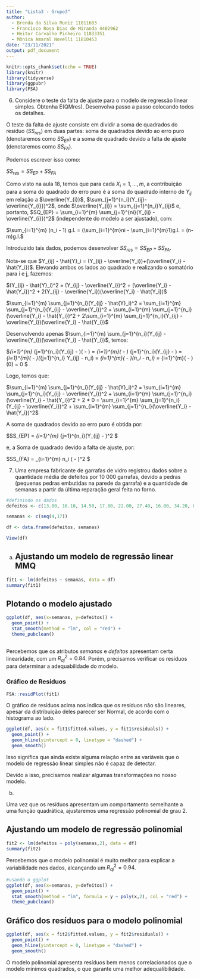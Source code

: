 ```yaml
---
title: "Lista3 - Grupo3"
author: 
  - Brenda da Silva Muniz 11811603
  - Francisco Rosa Dias de Miranda 4402962
  - Heitor Carvalho Pinheiro 11833351
  - Mônica Amaral Novelli 11810453
date: "23/11/2021"
output: pdf_document
---
```


```r
knitr::opts_chunk$set(echo = TRUE)
library(knitr)
library(tidyverse)
library(ggpubr)
library(FSA)
```

6) Considere o teste da falta de ajuste para o modelo de regressão linear simples. Obtenha E(QMres). Desenvolva passo a passo colocando todos os detalhes.

O teste da falta de ajuste consiste em dividir a soma de quadrados do resíduo ($SS_{res}$) em duas partes: soma de quadrados devido ao erro puro (denotaremos como $SS_{EP}$) e a soma de quadrado devido a falta de ajuste (denotaremos como $SS_{FA}$).

Podemos escrever isso como:

$SS_{res} = SS_{EP} + SS_{FA}$

Como visto na aula 18, temos que para cada $X_i = 1,...,m$, a contribuição para a soma do quadrado do erro puro é a soma do quadrado interno de $Y_{ij}$ em relação a $\overline{Y_{i}}$, $\sum_{j=1}^{n_i}(Y_{ij}-\overline{Y_{i}})^2$, onde $\overline{Y_{i}} = \sum_{j=1}^{n_i}Y_{ij}$ e, portanto, $SQ_{EP} = \sum_{i=1}^{m} \sum_{j=1}^{ni}(Y_{ij} - \overline{Y_{i}})^2$ (independente do modelo a ser ajustado), com:

$\sum_{i=1}^{m} (n_i - 1) g.l. = (\sum_{i=1}^{m}ni - \sum_{i=1}^{m}1)g.l. = (n-m)g.l.$

Introduzido tais dados, podemos desenvolver $SS_{res} = SS_{EP} + SS_{FA}$.

Nota-se que $Y_{ij} - \hat{Y}_i = (Y_{ij} - \overline{Y_i})+(\overline{Y_i} - \hat{Y_i})$. Elevando ambos os lados ao quadrado e realizando o somatório para i e j, fazemos:

$(Y_{ij} - \hat{Y}_i)^2 = (Y_{ij} - \overline{Y_i})^2 + (\overline{Y_i} - \hat{Y_i})^2 + 2(Y_{ij} - \overline{Y_i})(\overline{Y_i} - \hat{Y_i})$

$\sum_{i=1}^{m} \sum_{j=1}^{n_i}(Y_{ij} - \hat{Y}_i)^2 = \sum_{i=1}^{m} \sum_{j=1}^{n_i}(Y_{ij} - \overline{Y_i})^2 + \sum_{i=1}^{m} \sum_{j=1}^{n_i}(\overline{Y_i} - \hat{Y_i})^2 + 2\sum_{i=1}^{m} \sum_{j=1}^{n_i}(Y_{ij} - \overline{Y_i})(\overline{Y_i} - \hat{Y_i})$

Desenvolvendo apenas $\sum_{i=1}^{m} \sum_{j=1}^{n_i}(Y_{ij} - \overline{Y_i})(\overline{Y_i} - \hat{Y_i})$, temos:

$\sum_{i=1}^{m} \sum_{j=1}^{n_i}(Y_{ij} - \overline{Y_i})(\overline{Y_i} - \hat{Y_i}) = \sum_{i=1}^{m}(\overline{Y_i} - \hat{Y_i}) \sum_{j=1}^{n_i}(Y_{ij} - \overline{Y_i}) = \sum_{i=1}^{m}(\overline{Y_i} - \hat{Y_i})(\sum_{j=1}^{n_i} Y_{ij} - n_i\overline{Y_i}) = \sum_{i=1}^{m}(\overline{Y_i} - \hat{Y_i})(n_i\overline{Y_i} - n_i\overline{Y_i})  = \sum_{i=1}^{m}(\overline{Y_i} - \hat{Y_i})(0) = 0 $

Logo, temos que:

$\sum_{i=1}^{m} \sum_{j=1}^{n_i}(Y_{ij} - \hat{Y}_i)^2 = \sum_{i=1}^{m} \sum_{j=1}^{n_i}(Y_{ij} - \overline{Y_i})^2 + \sum_{i=1}^{m} \sum_{j=1}^{n_i}(\overline{Y_i} - \hat{Y_i})^2 + 2 * 0 = \sum_{i=1}^{m} \sum_{j=1}^{n_i}(Y_{ij} - \overline{Y_i})^2 + \sum_{i=1}^{m} \sum_{j=1}^{n_i}(\overline{Y_i} - \hat{Y_i})^2$

A soma de quadrados devido ao erro puro é obtida por: 

$SS_{EP} = \sum_{i=1}^{m} \sum_{j=1}^{n_i}(Y_{ij} - \overline{Y_i})^2 $

e, a Soma de quadrado devido a falta de ajuste, por:

$SS_{FA} = \sum_{i=1}^{m} n_i (\overline{Y_i} - \hat{Y_i})^2 $





7) Uma empresa fabricante de garrafas de vidro registrou dados sobre a quantidade média de
defeitos por 10 000 garrafas, devido a pedras (pequenas pedras embutidas na parede da garrafa)
e a quantidade de semanas a partir da última reparação geral feita no forno.

```r
#definindo os dados
defeitos <- c(13.00, 16.10, 14.50, 17.80, 22.00, 27.40, 16.80, 34.20, 65.60, 49.20, 66.20,81.20,87.40, 114.50)

semanas <- c(seq(4,17))

df <- data.frame(defeitos, semanas)

View(df)
```
a)
## Ajustando um modelo de regressão linear MMQ

```r
fit1 <- lm(defeitos ~ semanas, data = df)
summary(fit1)
```
## Plotando o modelo ajustado

```r
ggplot(df, aes(x=semanas, y=defeitos)) +
  geom_point() +
  stat_smooth(method = "lm", col = "red") +
  theme_pubclean()
  
```
Percebemos que os atributos *semanas* e *defeitos* apresentam certa linearidade, com um $R^2_{aj} = 0.84$. Porém, precisamos verificar os resíduos para determinar a adequabilidade do modelo.

### Gráfico de Resíduos

```r
FSA::residPlot(fit1)
```
O gráfico de resíduos acima nos indica que os resíduos não são lineares, apesar da distribuição deles parecer ser Normal, de acordo com o histograma ao lado.

```r
ggplot(df, aes(x = fit1$fitted.values, y = fit1$residuals)) +
  geom_point() + 
  geom_hline(yintercept = 0, linetype = "dashed") +
  geom_smooth()
```


Isso significa que ainda existe alguma relação entre as variáveis que o modelo de regressão linear simples não é capaz de detectar.

Devido a isso, precisamos realizar algumas transformações no nosso modelo.

b) 

Uma vez que os resíduos apresentam um comportamento semelhante a uma função quadrática, ajustaremos uma regressão polinomial de grau 2.

## Ajustando um modelo de regressão polinomial

```r
fit2 <- lm(defeitos ~ poly(semanas,2), data = df)
summary(fit2)
```
Percebemos que o modelo polinomial é muito melhor para explicar a variabilidade nos dados, alcançando um $R^2_{aj} = 0.94$.

```r
#usando o ggplot
ggplot(df, aes(x=semanas, y=defeitos)) +
  geom_point() +
  stat_smooth(method = "lm", formula = y ~ poly(x,2), col = "red") +
  theme_pubclean()
```
## Gráfico dos resíduos para o modelo polinomial

```r
ggplot(df, aes(x = fit2$fitted.values, y = fit2$residuals)) +
  geom_point() + 
  geom_hline(yintercept = 0, linetype = "dashed") +
  geom_smooth()
```
O modelo polinomial apresenta resíduos bem menos correlacionados que o modelo mínimos quadrados, o que garante uma melhor adequalibilidade.
